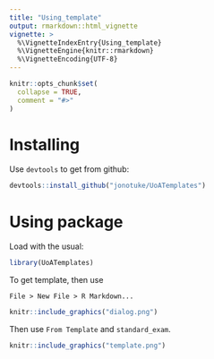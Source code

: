 ```yaml
---
title: "Using_template"
output: rmarkdown::html_vignette
vignette: >
  %\VignetteIndexEntry{Using_template}
  %\VignetteEngine{knitr::rmarkdown}
  %\VignetteEncoding{UTF-8}
---
```


```r
knitr::opts_chunk$set(
  collapse = TRUE,
  comment = "#>"
)
```

# Installing

Use `devtools` to get from github:

```r
devtools::install_github("jonotuke/UoATemplates")
```

# Using package

Load with the usual:

```r
library(UoATemplates)
```


To get template, then use

```
File > New File > R Markdown...
```

```r
knitr::include_graphics("dialog.png")
```

Then use `From Template` and `standard_exam`. 


```r
knitr::include_graphics("template.png")
```



